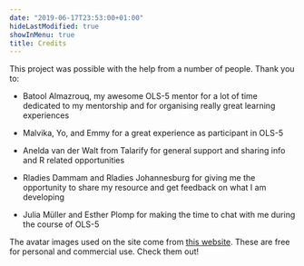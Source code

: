 ```yaml
---
date: "2019-06-17T23:53:00+01:00"
hideLastModified: true
showInMenu: true
title: Credits
---
```



This project was possible with the help from a number of people. Thank you to: 

- Batool Almazrouq, my awesome OLS-5 mentor for a lot of time dedicated to my mentorship and for organising really great learning experiences 

- Malvika, Yo, and Emmy for a great experience as participant in OLS-5

- Anelda van der Walt from Talarify for general support and sharing info and R related opportunities

- Rladies Dammam and Rladies Johannesburg for giving me the opportunity to share my resource and get feedback on what I am developing

- Julia Müller and Esther Plomp for making the time to chat with me during the course of OLS-5


The avatar images used on the site come from [this website](https://getavataaars.com/). These are free for personal and commercial use. Check them out!
